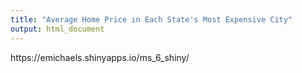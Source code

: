 ```yaml
---
title: "Average Home Price in Each State's Most Expensive City"
output: html_document
---
```


https://emichaels.shinyapps.io/ms_6_shiny/
